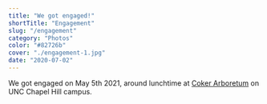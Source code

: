 ```yaml
---
title: "We got engaged!"
shortTitle: "Engagement"
slug: "/engagement"
category: "Photos"
color: "#82726b"
cover: "./engagement-1.jpg"
date: "2020-07-02"
---
```


We got engaged on May 5th 2021, around lunchtime at 
[Coker Arboretum](https://ncbg.unc.edu/venue/coker-arboretum/) on UNC Chapel Hill campus.
